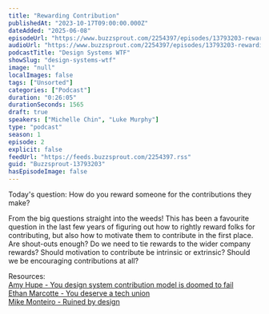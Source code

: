```yaml
---
title: "Rewarding Contribution"
publishedAt: "2023-10-17T09:00:00.000Z"
dateAdded: "2025-06-08"
episodeUrl: "https://www.buzzsprout.com/2254397/episodes/13793203-rewarding-contribution.mp3"
audioUrl: "https://www.buzzsprout.com/2254397/episodes/13793203-rewarding-contribution.mp3"
podcastTitle: "Design Systems WTF"
showSlug: "design-systems-wtf"
image: "null"
localImages: false
tags: ["Unsorted"]
categories: ["Podcast"]
duration: "0:26:05"
durationSeconds: 1565
draft: true
speakers: ["Michelle Chin", "Luke Murphy"]
type: "podcast"
season: 1
episode: 2
explicit: false
feedUrl: "https://feeds.buzzsprout.com/2254397.rss"
guid: "Buzzsprout-13793203"
hasEpisodeImage: false
---
```

Today's question: How do you reward someone for the contributions they make?  
  
From the big questions straight into the weeds! This has been a favourite question in the last few years of figuring out how to rightly reward folks for contributing, but also how to motivate them to contribute in the first place. Are shout-outs enough? Do we need to tie rewards to the wider company rewards? Should motivation to contribute be intrinsic or extrinsic? Should we be encouraging contributions at all?  
  
Resources:  
[Amy Hupe - You design system contribution model is doomed to fail](https://www.youtube.com/watch?v=2xvq7CLlEkw)  
[Ethan Marcotte - You deserve a tech union](https://abookapart.com/products/you-deserve-a-tech-union)  
[Mike Monteiro - Ruined by design](https://www.ruinedby.design/)
